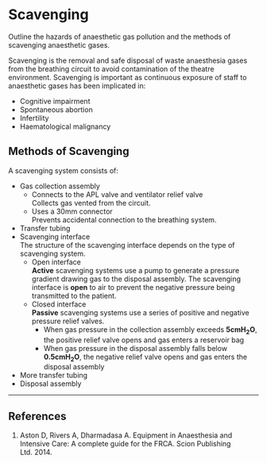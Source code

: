 # Scavenging

:::ANZCA
Outline the hazards of anaesthetic gas pollution and the methods of scavenging anaesthetic gases.
:::

Scavenging is the removal and safe disposal of waste anaesthesia gases from the breathing circuit to avoid contamination of the theatre environment. Scavenging is important as continuous exposure of staff to anaesthetic gases has been implicated in:

* Cognitive impairment
* Spontaneous abortion
* Infertility
* Haematological malignancy

## Methods of Scavenging

A scavenging system consists of:

* Gas collection assembly\
    * Connects to the APL valve and ventilator relief valve\
    Collects gas vented from the circuit.
    * Uses a 30mm connector\
    Prevents accidental connection to the breathing system.
* Transfer tubing
* Scavenging interface\
The structure of the scavenging interface depends on the type of scavenging system.
    * Open interface\
    **Active** scavenging systems use a pump to generate a pressure gradient drawing gas to the disposal assembly. The scavenging interface is **open** to air to prevent the negative pressure being transmitted to the patient.
    * Closed interface\
    **Passive** scavenging systems use a series of positive and negative pressure relief valves.
        * When gas pressure in the collection assembly exceeds **5cmH~2~O**, the positive relief valve opens and gas enters a reservoir bag
        * When gas pressure in the disposal assembly falls below **0.5cmH~2~O**, the negative relief valve opens and gas enters the disposal assembly
* More transfer tubing
* Disposal assembly

---

## References

1. Aston D, Rivers A, Dharmadasa A. Equipment in Anaesthesia and Intensive Care: A complete guide for the FRCA. Scion Publishing Ltd. 2014.
